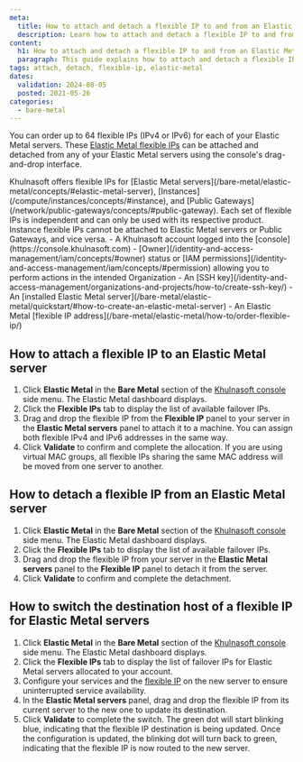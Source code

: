 ```yaml
---
meta:
  title: How to attach and detach a flexible IP to and from an Elastic Metal server
  description: Learn how to attach and detach a flexible IP to and from a Khulnasoft Elastic Metal server.
content:
  h1: How to attach and detach a flexible IP to and from an Elastic Metal server
  paragraph: This guide explains how to attach and detach a flexible IP to and from a Khulnasoft Elastic Metal server.
tags: attach, detach, flexible-ip, elastic-metal
dates:
  validation: 2024-08-05
  posted: 2021-05-26
categories:
  - bare-metal
---
```


You can order up to 64 flexible IPs (IPv4 or IPv6) for each of your Elastic Metal servers. These [Elastic Metal flexible IPs](/bare-metal/elastic-metal/concepts/#flexible-ip) can be attached and detached from any of your Elastic Metal servers using the console's drag-and-drop interface.

<Message type="important">
  Khulnasoft offers flexible IPs for [Elastic Metal servers](/bare-metal/elastic-metal/concepts/#elastic-metal-server), [Instances](/compute/instances/concepts/#instance), and [Public Gateways](/network/public-gateways/concepts/#public-gateway). Each set of flexible IPs is independent and can only be used with its respective product. Instance flexible IPs cannot be attached to Elastic Metal servers or Public Gateways, and vice versa.
</Message>

<Macro id="requirements" />
- A Khulnasoft account logged into the [console](https://console.khulnasoft.com)
- [Owner](/identity-and-access-management/iam/concepts/#owner) status or [IAM permissions](/identity-and-access-management/iam/concepts/#permission) allowing you to perform actions in the intended Organization
- An [SSH key](/identity-and-access-management/organizations-and-projects/how-to/create-ssh-key/)
- An [installed Elastic Metal server](/bare-metal/elastic-metal/quickstart/#how-to-create-an-elastic-metal-server)
- An Elastic Metal [flexible IP address](/bare-metal/elastic-metal/how-to/order-flexible-ip/)

## How to attach a flexible IP to an Elastic Metal server

1. Click **Elastic Metal** in the **Bare Metal** section of the [Khulnasoft console](https://console.khulnasoft.com) side menu. The Elastic Metal dashboard displays.
2. Click the **Flexible IPs** tab to display the list of available failover IPs.
3. Drag and drop the flexible IP from the **Flexible IP** panel to your server in the **Elastic Metal servers** panel to attach it to a machine.
   <Message type="tip">
      You can assign both flexible IPv4 and IPv6 addresses in the same way.
   </Message>
4. Click **Validate** to confirm and complete the allocation.
   <Message type="note">
      If you are using virtual MAC groups, all flexible IPs sharing the same MAC address will be moved from one server to another.
   </Message>

## How to detach a flexible IP from an Elastic Metal server

1. Click **Elastic Metal** in the **Bare Metal** section of the [Khulnasoft console](https://console.khulnasoft.com) side menu. The Elastic Metal dashboard displays.
2. Click the **Flexible IPs** tab to display the list of available failover IPs.
3. Drag and drop the flexible IP from your server in the **Elastic Metal servers** panel to the **Flexible IP** panel to detach it from the server.
4. Click **Validate** to confirm and complete the detachment.

## How to switch the destination host of a flexible IP for Elastic Metal servers

1. Click **Elastic Metal** in the **Bare Metal** section of the [Khulnasoft console](https://console.khulnasoft.com) side menu. The Elastic Metal dashboard displays.
2. Click the **Flexible IPs** tab to display the list of failover IPs for Elastic Metal servers allocated to your account.
3. Configure your services and the [flexible IP](/bare-metal/elastic-metal/how-to/configure-flexible-ip/) on the new server to ensure uninterrupted service availability.
4. In the **Elastic Metal servers** panel, drag and drop the flexible IP from its current server to the new one to update its destination.
5. Click **Validate** to complete the switch. The green dot will start blinking blue, indicating that the flexible IP destination is being updated. Once the configuration is updated, the blinking dot will turn back to green, indicating that the flexible IP is now routed to the new server.